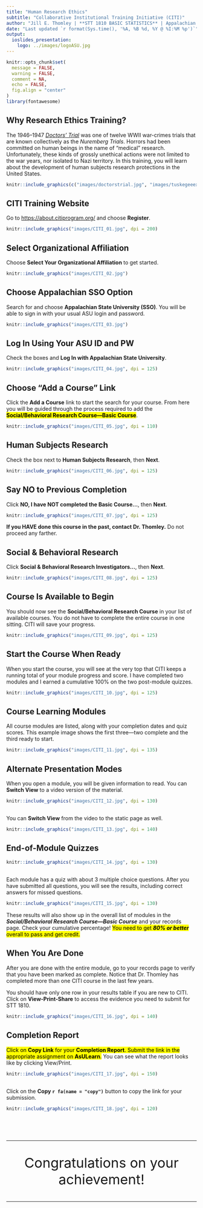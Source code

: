 ```yaml
---
title: "Human Research Ethics"
subtitle: "Collaborative Institutional Training Initiative (CITI)"
author: "Jill E. Thomley | **STT 1810 BASIC STATISTICS** | Appalachian State University"
date: "Last updated `r format(Sys.time(), '%A, %B %d, %Y @ %I:%M %p')`"
output: 
  ioslides_presentation:
    logo: ../images/logoASU.jpg
---
```


```r
knitr::opts_chunk$set(
  message = FALSE,
  warning = FALSE,
  comment = NA,
  echo = FALSE,
  fig.align = "center"
)
library(fontawesome)
```


## Why Research Ethics Training?

The 1946--1947 [*Doctors' Trial*](https://encyclopedia.ushmm.org/content/en/article/the-doctors-trial-the-medical-case-of-the-subsequent-nuremberg-proceedings) was one of twelve WWII war-crimes trials that are known collectively as the *Nuremberg Trials*. Horrors had been committed on human beings in the name of "medical" research. Unfortunately, these kinds of grossly unethical actions were not limited to the war years, nor isolated to Nazi territory. In this training, you will learn about the development of human subjects research protections in the United States.

```r
knitr::include_graphics(c("images/doctorstrial.jpg", "images/tuskegeeexperiment.jpg"))
```


## CITI Training Website

Go to [https://about.citiprogram.org/](https://about.citiprogram.org/) and choose **Register**.

```r
knitr::include_graphics("images/CITI_01.jpg", dpi = 200)
```


## Select Organizational Affiliation

Choose **Select Your Organizational Affiliation** to get started.

```r
knitr::include_graphics("images/CITI_02.jpg")
```


## Choose Appalachian SSO Option

Search for and choose **Appalachian State University (SSO)**. You will be able to sign in with your usual ASU login and password.

```r
knitr::include_graphics("images/CITI_03.jpg")
```


## Log In Using Your ASU ID and PW

Check the boxes and **Log In with Appalachian State University**.

```r
knitr::include_graphics("images/CITI_04.jpg", dpi = 125)
```


## Choose "Add a Course" Link

Click the **Add a Course** link to start the search for your course. From here you will be guided through the process required to add the **<mark>Social/Behavioral Research Course---Basic Course</mark>**.

```r
knitr::include_graphics("images/CITI_05.jpg", dpi = 110)
```


## Human Subjects Research

Check the box next to **Human Subjects Research**, then **Next**.

```r
knitr::include_graphics("images/CITI_06.jpg", dpi = 125)
```


## Say NO to Previous Completion

Click **NO, I have NOT completed the Basic Course...**, then **Next**.

```r
knitr::include_graphics("images/CITI_07.jpg", dpi = 125)
```

**If you HAVE done this course in the past, contact Dr. Thomley.** Do not proceed any farther.


## Social & Behavioral Research

Click **Social & Behavioral Research Investigators...**, then **Next**.

```r
knitr::include_graphics("images/CITI_08.jpg", dpi = 125)
```


## Course Is Available to Begin

You should now see the **Social/Behavioral Research Course** in your list of available courses. You do not have to complete the entire course in one sitting. CITI will save your progress.

```r
knitr::include_graphics("images/CITI_09.jpg", dpi = 125)
```


## Start the Course When Ready

When you start the course, you will see at the very top that CITI keeps a running total of your module progress and score. I have completed two modules and I earned a cumulative 100% on the two post-module quizzes.

```r
knitr::include_graphics("images/CITI_10.jpg", dpi = 125)
```


## Course Learning Modules

All course modules are listed, along with your completion dates and quiz scores. This example image shows the first three---two complete and the third ready to start.

```r
knitr::include_graphics("images/CITI_11.jpg", dpi = 135)
```


## Alternate Presentation Modes

When you open a module, you will be given information to read. You can **Switch View** to a video version of the material.

```r
knitr::include_graphics("images/CITI_12.jpg", dpi = 130)
```


## 

You can **Switch View** from the video to the static page as well.

```r
knitr::include_graphics("images/CITI_13.jpg", dpi = 140)
```


## End-of-Module Quizzes

```r
knitr::include_graphics("images/CITI_14.jpg", dpi = 130)
```


##

Each module has a quiz with about 3 multiple choice questions. After you have submitted all questions, you will see the results, including correct answers for missed questions.

```r
knitr::include_graphics("images/CITI_15.jpg", dpi = 130)
```

These results will also show up in the overall list of modules in the ***Social/Behavioral Research Course---Basic Course*** and your records page. Check your cumulative percentage! <mark>You need to get ***80% or better*** overall to pass and get credit.</mark>


## When You Are Done

After you are done with the entire module, go to your records page to verify that you have been marked as complete. Notice that Dr. Thomley has completed more than one CITI course in the last few years.

You should have only one row in your results table if you are new to CITI. Click on **View-Print-Share** to access the evidence you need to submit for STT 1810.

```r
knitr::include_graphics("images/CITI_16.jpg", dpi = 140)
```


## Completion Report

<mark>Click on **Copy Link** for your **Completion Report**. Submit the link in the appropriate assignment on **AsULearn**.</mark> You can see what the report looks like by clicking View/Print.

```r
knitr::include_graphics("images/CITI_17.jpg", dpi = 150)
```


## 

Click on the **Copy `r fa(name = "copy")`** button to copy the link for your submission.

```r
knitr::include_graphics("images/CITI_18.jpg", dpi = 120)
```

<p>&nbsp;</p>
<p>&nbsp;</p>

<hr>
<p style="text-align: center; font-size: 36px;">Congratulations on your achievement!</p>
<hr>

